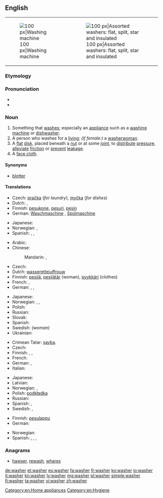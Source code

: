 ==English==
{{wikipedia|dab=washer}}
{| style="float: right; clear:right;"
|[[Image:Washer.600pix.jpg|thumb|right|100 px|Washing machine]]
|[[Image:Washers.agr.jpg|thumb|right|100 px|Assorted washers: flat, split, star and insulated]]
|}

===Etymology===
{{suffix|wash|er}}

===Pronunciation===
* {{audio|en-us-washer.ogg|Audio (US)}}
* {{rhymes|ɒʃə(r)}}

===Noun===
{{en-noun}}

# Something that [[wash]]es; especially an [[appliance]] such as a [[washing machine]] or [[dishwasher]].
# A person who washes for a [[living]]; ''(if female:)'' a [[washerwoman]].
# A [[flat]] [[disk]], placed beneath a [[nut]] or at some [[joint]], to [[distribute]] [[pressure]], [[alleviate]] [[friction]] or [[prevent]] [[leakage]].
# A [[face cloth]].

====Synonyms====
* {{sense|flat disk to distribute pressure or to alleviate friction}} [[blotter]]

====Translations====
{{trans-top|something that washes}}
* Czech: [[pračka]] {{f}} (''for laundry''), [[myčka]] {{f}} (''for dishes'')
* Dutch: {{t+|nl|wasmachine|m}}, {{t+|nl|vaatwasser|m}}
* Finnish: [[pesukone]], [[pesuri]], [[pesin]]
* German: [[Waschmaschine]] {{f}} {{gloss|washing machine}}, [[Spülmaschine]] {{f}} {{gloss|dish washer}}
{{trans-mid}}
* Japanese: {{t+|ja|洗濯機|tr=sentakuki}}
* Norwegian: {{t+|no|vaskemaskin|m}}, {{t+|no|oppvaskmaskin|m}}
* Spanish: {{t+|es|lavadora|f}}, {{t-|es|lavarropas|m}} {{qualifier|River Plate region}}, {{t+|es|lavavajillas|m}} {{gloss|dishwasher}}
{{trans-bottom}}

{{trans-top|person who washes for a living}}
* Arabic: {{t-|ar|غسالة|f|tr=ghisaala}}
* Chinese:
*: Mandarin: {{t|cmn|洗衣婦|sc=Hani}}, {{t|cmn|洗衣妇|tr=xǐyīfù|sc=Hani}} {{qualifier|woman}}
* Czech: {{t-|cs|pradlena|f}}
* Dutch: [[wasserette]][[juffrouw]] {{gloss|laundrette woman}}
* Finnish: [[pesijä]], [[pesijätär]] (woman), [[pyykkäri]] (clothes)
* French: {{t+|fr|laveur|m}},  {{t+|fr|laveuse|f}}
* German: {{t-|de|Wäscher|m}},  {{t-|de|Wäscherin|f}},  {{t-|de|Waschfrau|f}}
{{trans-mid}}
* Japanese: {{t-|ja|洗濯女|tr=sentaku-onna}}
* Norwegian: {{t-|no|vaskehjelp|m}}, {{t-|no|vaskekone|m}}, {{t-|no|vasker|m}}
* Polish: {{t+|pl|praczka|f}}
* Russian: {{t+|ru|прачка|f|tr=práčka}}
* Slovak: {{t-|sk|práčka|f}}
* Spanish: {{t-|es|lavandera|f}}
* Swedish: {{t-|sv|tvätterska|c}} ''(woman)''
* Ukrainian: {{t+|uk|праля|f|tr=prálja}}
{{trans-bottom}}

{{trans-top|flat disk}}
* Crimean Tatar: [[şayba]].
* Czech: {{t-|cs|podložka|f}}
* Finnish: {{t+|fi|aluslevy}}, {{qualifier|colloquial}} {{t+|fi|prikka}}, {{t+|fi|rikka}}
* French: {{t+|fr|rondelle|f}}
* German: {{t+|de|Scheibe|f}}, {{t+|de|Unterlegscheibe|f}}
* Italian: {{t+|it|rondella|f}}
{{trans-mid}}
* Japanese: {{t-|ja|座金|tr=zagane}}
* Latvian: {{t+|lv|paplāksne|f}}
* Norwegian: {{t-|no|stoppskive|m}}, {{t+|no|skive|m}}
* Polish: [[podkładka]] {{f}}
* Russian: {{t+|ru|шайба|f|tr=šájba}}
* Spanish: {{t+|es|arandela|f}}, {{t+|es|zapata|f}} {{gloss|of lether or rubber}}
* Swedish: {{t+|sv|bricka}}, {{t-|sv|packning}}
{{trans-bottom}}

{{trans-top|face cloth}}
* Finnish: [[pesulappu]]
* German: {{t+|de|Waschlappen|m}}
{{trans-mid}}
* Norwegian: {{t-|no|ansiktsklut|m}}
* Spanish: {{t+|es|paño|m}}, {{t+|es|toallita|f}}, {{t-|es|manopla|f}} {{gloss|glove}}, {{t+|es|junta|f}} {{gloss|gasket}}
{{trans-bottom}}

===Anagrams===
* [[hawser#English|hawser]], [[rewash#English|rewash]], [[whares#English|whares]]

[[Category:en:Home appliances]]
[[Category:en:Hygiene]]

[[de:washer]]
[[et:washer]]
[[es:washer]]
[[fa:washer]]
[[fr:washer]]
[[ko:washer]]
[[io:washer]]
[[it:washer]]
[[kn:washer]]
[[lv:washer]]
[[mg:washer]]
[[pl:washer]]
[[simple:washer]]
[[fi:washer]]
[[ta:washer]]
[[vi:washer]]
[[zh:washer]]